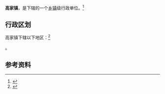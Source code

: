 {{中国乡级行政区|61/03/02/103/000}}

'''高家镇'''，是{{PRC admin/fullname|61/03/02/103/000|3}}下辖的一个[[乡镇|乡镇]]级行政单位。<ref>{{PRC admin/ref sgc|{{PRC admin/parent|61/03/02/103/000}}}}</ref>

== 行政区划 ==

高家镇下辖以下地区：<ref>{{PRC admin/ref sgc|61/03/02/103/000}}</ref>

{{PRC admin/children|61/03/02/103/000}}。

== 参考资料 ==

{{reflist}}

{{行政区划小作品}}
{{PRC admin/navcat|61/03/02/103/000}}